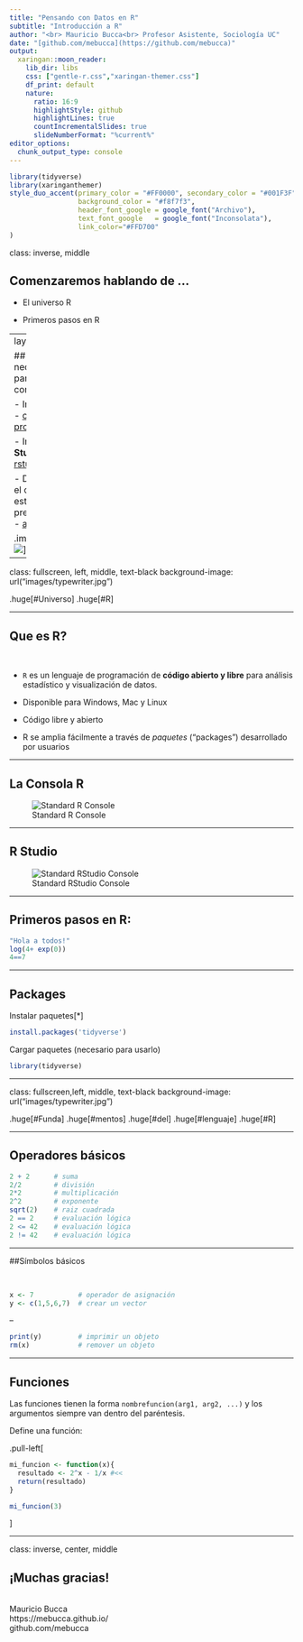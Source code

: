 ```yaml
---
title: "Pensando con Datos en R"
subtitle: "Introducción a R"
author: "<br> Mauricio Bucca<br> Profesor Asistente, Sociología UC"
date: "[github.com/mebucca](https://github.com/mebucca)"
output:
  xaringan::moon_reader:
    lib_dir: libs
    css: ["gentle-r.css","xaringan-themer.css"]
    df_print: default
    nature:
      ratio: 16:9
      highlightStyle: github
      highlightLines: true
      countIncrementalSlides: true
      slideNumberFormat: "%current%"
editor_options: 
  chunk_output_type: console
---
```

```r
library(tidyverse)
library(xaringanthemer)
style_duo_accent(primary_color = "#FF0000", secondary_color = "#001F3F" ,
                 background_color = "#f8f7f3",
                 header_font_google = google_font("Archivo"),
                 text_font_google   = google_font("Inconsolata"), 
                 link_color="#FFD700"
)
```
class: inverse,  middle


## Comenzaremos hablando de ...

- El universo R

- Primeros pasos en R


---
layout: false


## Lo necesario para comenzar
<br>

- Instalar **R**
    - [cloud.r-project.org](https://cloud.r-project.org/)
    
- Instalar **R-Studio** 
    - [rstudio.com](https://www.rstudio.com/)
    
- Descargar el código de esta presentación
    - [aquí](https://github.com/mebucca/data-analysis-in-R/blob/master/class_1.Rmd)
<br>


.img-right[![](images/gift.gif)]


---

class: fullscreen, left, middle, text-black
background-image: url("images/typewriter.jpg")

.huge[#Universo]
.huge[#R]

---

## Que es R?

<br>


- `R` es un lenguaje de programación de **código abierto y libre** para análisis estadístico y visualización de datos.

- Disponible para Windows, Mac y Linux

- Código libre y abierto

- R se amplia fácilmente a través de _paquetes_ ("packages") desarrollado por usuarios

---

## La Consola R

![Standard R Console](images/r-console.png)

---

## R Studio

![Standard RStudio Console](images/RStudio-std.png)


---

## Primeros pasos en R: 

```r
"Hola a todos!"
log(4+ exp(0))
4==7
```

---

## Packages

Instalar paquetes[*]

```r
install.packages('tidyverse')
```

Cargar paquetes (necesario para usarlo)

```r
library(tidyverse)
```

---

class: fullscreen,left, middle, text-black
background-image: url("images/typewriter.jpg")

.huge[#Funda]
.huge[#mentos]
.huge[#del]
.huge[#lenguaje]
.huge[#R]

---

## Operadores básicos

```r
2 + 2      # suma
2/2        # división
2*2        # multiplicación
2^2        # exponente
sqrt(2)    # raiz cuadrada
2 == 2     # evaluación lógica
2 <= 42    # evaluación lógica
2 != 42    # evaluación lógica
```

---

##Símbolos básicos

<br>

```r
x <- 7           # operador de asignación
y <- c(1,5,6,7)  # crear un vector
```

--

```r
print(y)         # imprimir un objeto  
rm(x)            # remover un objeto   
```


---

## Funciones

Las funciones tienen la forma `nombrefuncion(arg1, arg2, ...)` y los argumentos siempre van dentro del paréntesis.

Define una función:

.pull-left[
```r
mi_funcion <- function(x){
  resultado <- 2^x - 1/x #<<
  return(resultado)
}

mi_funcion(3)
```
]


---
class: inverse, center, middle

## ¡Muchas gracias!

<br>
Mauricio Bucca <br>
https://mebucca.github.io/ <br>
github.com/mebucca




